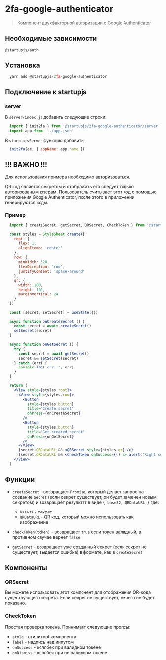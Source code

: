 
# 2fa-google-authenticator
> Компонент двухфакторной авторизации с Google Authenticator

## Необходимые зависимости
  `@startupjs/auth`

## Уcтановка

```js
  yarn add @startupjs/2fa-google-authenticator
```

## Подключение к startupjs

### server

В `server/index.js` добавить следующие строки:
```js
  import { init2fa } from '@startupjs/2fa-google-authenticator/server'
  import app from '../app.json'
```

В `startupjsServer` функцию добавить:
```js
  init2fa(ee, { appName: app.name })
```

## !!! ВАЖНО !!!
Для использования примера необходимо [авторизоваться](/auth/sign-in).

QR код является секретом и отображать его следует только авторизованым юзерам. Пользователь считывает этот код с помощью приложения Google Authenticator, после этого в приложении генерируются коды.

### Пример
```js
  import { createSecret, getSecret, QRSecret, CheckToken } from '@startupjs/2fa-google-authenticator'
```

```jsx example
  const styles = StyleSheet.create({
    root: {
      flex: 1,
      alignItems: 'center'
    },
    row: {
      minWidth: 320,
      flexDirection: 'row',
      justifyContent: 'space-around'
    },
    qr: {
      width: 100,
      height: 100,
      marginVertical: 24
    }
  })

  const [secret, setSecret] = useState({})

  async function onCreateSecret () {
    const secret = await createSecret()
    setSecret(secret)
  }

  async function onGetSecret () {
    try {
      const secret = await getSecret()
      secret && setSecret(secret)
    } catch (err) {
      console.log('err: ', err)
    }
  }

  return (
    <View style={styles.root}>
      <View style={styles.row}>
        <Button
          style={styles.button}
          title="Create secret"
          onPress={onCreateSecret}
        />
        <Button
          style={styles.button}
          title="Get created secret"
          onPress={onGetSecret}
        />
      </View>
      {secret.QRDataURL && <QRSecret style={styles.qr} />}
      {secret.QRDataURL && <CheckToken onSuccess={() => alert('Right code')} onDismiss={() => alert('Wrong code')} />}
    </View>
  )
```

## Функции

- `createSecret` - возвращает `Promise`, который делает запрос на создание `Secret` (если секрет существует, он будет заменен новым секретом) и возвращает результат в виде `{ base32, QRDataURL }` где:
    - `base32` - секрет
    - `QRDataURL` - QR код, который можно использовать как изображение

- `checkToken(token)` - возвращает `true` если токен валидный, в противном случае вернет `false`

- `getSecret` - возвращает уже созданный секрет (если секрет не существует, выдается ошибка) в формате, как в `createSecret`

## Компоненты

### QRSecret
  Вы можете использовать этот компонент для отображения QR-кода существующего секрета. Если секрет не существует, ничего не будет показано.

### CheckToken
  Простая проверка токена. Принимает следующие пропсы:
- `style` - стили root компонента
- `label` - надпись над инпутом
- `onSuccess` - коллбек при валидном токене
- `onDismiss` - коллбек при не валидном токене